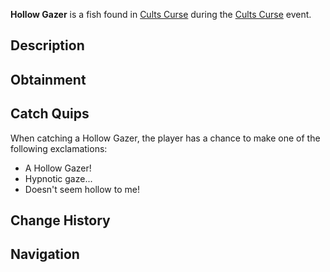 {{FishInfobox
|image          = Hollow Gazer.png
|rarity         = Limited
|event          = Cults Curse
|sea            = First Sea
|location       = [[Cults Curse]]
|sublocation    = 
|sources        = Fishing Rod
|radar_location = 
|prog_speed     = -15
|xp             = 800
|weather        = 
|time           = 
|season         = 
|bait           = 
|base_weight    = 78
|base_value     = 2200
|weight_range   = 48
|base_chance    = 25
|base_resil     = 45
}}
'''Hollow Gazer''' is a {{Rarity|Limited}} fish found in [[Cults Curse]] during the [[Cults Curse]] event.

== Description ==
{{Description|From darkest depths, the Hollow Gazer stares, with empty eyes inviting the coldest embrace.|Bestiary Entry}}

== Obtainment ==
{{Description|Can only be caught in the Cursed Pool.|Bestiary Hint}}
{{Fish Availability|
Cults Curse
|top_rods      = 
Leviathan's Fang Rod\254500.26\195903;
Trident Rod\251217.94\174373.48;
Free Spirit Rod\236557\164197.15;
Plastic Rod\224825.94\231051.7;
Fischer's Rod\222416.75\225926.65;
Adventurer's Rod\219161.87\222620.4;
Fast Rod\215336.13\215336.13;
Firefly Rod\209684.26\200460.53;
No-Life Rod\199998.67\199045.73;
Astralhook Rod\199488.49\199488.49;
Seraphic Rod\196364.1\196364.1;
Ethereal Prism Rod\195014.28\195014.28;
Challenger's Rod\181324.74\179621.85;
Rod Of The Forgotten Fang\178917.89\178687.28;
Depthseeker Rod\177206.37\152581.25;
Zeus Rod\173044.95\166005.34;
Verdant Shear Rod\172476.96\166037;
Blazebringer Rod\172182.96\156938.11;
Avalanche Rod\171610.02\136444.28;
Rod Of The Exalted One\170960.97\152122.87;
Rod Of The Depths\168389.95\161711.74;
Volcanic Rod\166073.24\126036.38;
Steady Rod\95400.8\70484.85
|recommended   = Trident Rod
}}

== Catch Quips ==
When catching a Hollow Gazer, the player has a chance to make one of the following exclamations:
* A Hollow Gazer!
* Hypnotic gaze...
* Doesn't seem hollow to me!

== Change History ==
{{Change History|{{subst:Current Version}}}}

== Navigation ==
{{Fish Navbox|Cults Curse}}